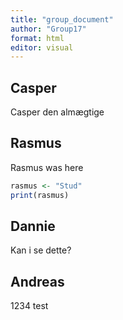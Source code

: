 ```yaml
---
title: "group_document"
author: "Group17"
format: html
editor: visual
---
```


## Casper

Casper den almægtige

## Rasmus

Rasmus was here

```r
rasmus <- "Stud"
print(rasmus)
```

## Dannie

Kan i se dette?

## Andreas 

1234 test
